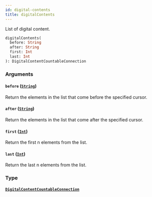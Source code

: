 ```yaml
---
id: digital-contents
title: digitalContents
---
```


List of digital content.

```graphql
digitalContents(
  before: String
  after: String
  first: Int
  last: Int
): DigitalContentCountableConnection

```

### Arguments

#### `before` ([`String`](/docs/developer/api-reference/scalars/string))

Return the elements in the list that come before the specified cursor.

#### `after` ([`String`](/docs/developer/api-reference/scalars/string))

Return the elements in the list that come after the specified cursor.

#### `first` ([`Int`](/docs/developer/api-reference/scalars/int))

Return the first n elements from the list.

#### `last` ([`Int`](/docs/developer/api-reference/scalars/int))

Return the last n elements from the list.

### Type

#### [`DigitalContentCountableConnection`](/docs/developer/api-reference/objects/digital-content-countable-connection)
